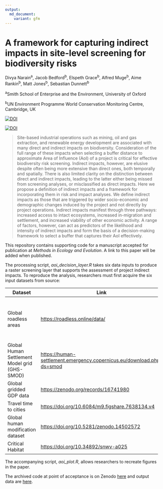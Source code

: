 ```yaml
---
output: 
  md_document:
    variant: gfm
---
```


# A framework for capturing indirect impacts in site-level screening for biodiversity risks
Divya Narain^a^, Jacob Bedford^b^, Elspeth Grace^b^, Alfred Muge^b^, Aime Rankin^b^, Matt Jones^b^, Sebastian Dunnett^b^

^a^Smith School of Enterprise and the Environment, University of Oxford

^b^UN Environment Programme World Conservation Monitoring Centre, Cambridge, UK

[![DOI](https://zenodo.org/badge/DOI/10.5281/zenodo.17093377.svg)](https://doi.org/10.5281/zenodo.17093377)

[![DOI](https://zenodo.org/badge/DOI/10.5281/zenodo.16997585.svg)](https://doi.org/10.5281/zenodo.16997585)

>Site-based industrial operations such as mining, oil and gas extraction, and renewable energy development are associated with many direct and indirect impacts on biodiversity. Consideration of the full range of these impacts when selecting a buffer distance to approximate Area of Influence (AoI) of a project is critical for effective biodiversity risk screening. Indirect impacts, however, are elusive despite often being more extensive than direct ones, both temporally and spatially. There is also limited clarity on the distinction between direct and indirect impacts, leading to the latter either being missed from screening analyses, or misclassified as direct impacts. Here we propose a definition of indirect impacts and a framework for incorporating them in risk and impact analyses. We define indirect impacts as those that are triggered by wider socio-economic and demographic changes induced by the project and not directly by project operations. Indirect impacts manifest through three pathways: increased access to intact ecosystems, increased in-migration and settlement, and increased viability of other economic activity. A range of factors, however, can act as predictors of the likelihood and intensity of indirect impacts and form the basis of a decision-making framework to select a buffer that captures their AoI effectively.

This repository contains supporting code for a manuscript accepted for publication at *Methods in Ecology and Evolution*. A link to this paper will be added when published.

The processing script, *aoi_decision_layer.R* takes six data inputs to produce a raster screening layer that supports the assessment of project indirect impacts. To reproduce the analysis, researchers must first acquire the six input datasets from source:

| Dataset                                       | Link                                                                                                                                           | Variant used                                                | Copyright                                      |
|-----------------------------------------------|------------------------------------------------------------------------------------------------------------------------------------------------|-------------------------------------------------------------|------------------------------------------------|
| Global roadless areas                         | [https://roadless.online/data/](https://roadless.online/data/)                                                                                 | Global shapefile                                            | Open Data Commons Open Database Licence (ODbL) |
| Global Human Settlement Model grid (GHS-SMOD) | [https://human-settlement.emergency.copernicus.eu/download.php?ds=smod](https://human-settlement.emergency.copernicus.eu/download.php?ds=smod) | 1km in Mollweide projection                                 | CC BY                                          |
| Global gridded GDP data                       | [https://zenodo.org/records/16741980](https://zenodo.org/records/16741980)                                                                     | 2020 total GDP at 30arcsecs                                 | CC BY                                          |
| Travel time to cities                         | [https://doi.org/10.6084/m9.figshare.7638134.v4](https://doi.org/10.6084/m9.figshare.7638134.v4)                                               | "travel_time_to_cities_9.tif", i.e. settlements over 50,000 | CC BY                                          |
| Global human modification dataset             | [https://doi.org/10.5281/zenodo.14502572](https://doi.org/10.5281/zenodo.14502572)                                                             | "HMv20240801_2022s_AA_300.tif", i.e. all threats combined   | CC BY                                          |
| Critical Habitat                              | [https://doi.org/10.34892/snwv-a025](https://doi.org/10.34892/snwv-a025)                                                                       | Basic                                                       | CC BY                                          |

The accompanying script, *aoi_plot.R*, allows researchers to recreate figures in the paper.

The archived code at point of acceptance is on Zenodo [here](https://doi.org/10.5281/zenodo.17093376) and output data are [here](https://doi.org/10.5281/zenodo.16997584).